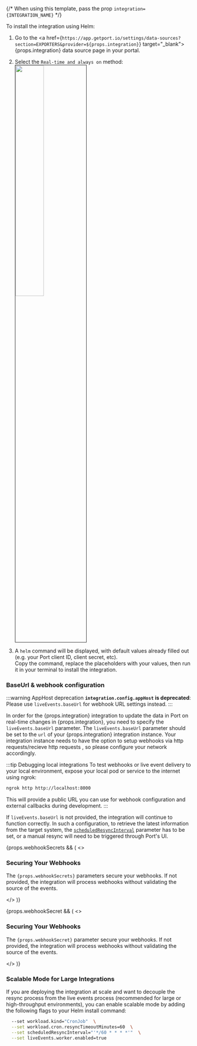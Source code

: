 {/* When using this template, pass the prop `integration={INTEGRATION_NAME}` */}

To install the integration using Helm:

1. Go to the <a href={`https://app.getport.io/settings/data-sources?section=EXPORTERS&provider=${props.integration}`} target="_blank">{props.integration} data source page</a> in your portal.

2. Select the `Real-time and always on` method:
    <img src="/img/sync-data-to-catalog/selfHostedMethod.png" width="40%" border='1px' />

3. A `helm` command will be displayed, with default values already filled out (e.g. your Port client ID, client secret, etc).  
Copy the command, replace the placeholders with your values, then run it in your terminal to install the integration.


<h3> BaseUrl & webhook configuration </h3>

:::warning AppHost deprecation
**`integration.config.appHost` is deprecated**: Please use `liveEvents.baseUrl` for webhook URL settings instead.
:::

In order for the {props.integration} integration to update the data in Port on real-time changes in {props.integration}, you need to specify the `liveEvents.baseUrl` parameter.
The `liveEvents.baseUrl` parameter should be set to the `url` of your {props.integration} integration instance. Your integration instance needs to have the option to setup webhooks via http requests/recieve http requests , so please configure your network accordingly.

:::tip Debugging local integrations
To test webhooks or live event delivery to your local environment, expose your local pod or service to the internet using ngrok:

```bash
ngrok http http://localhost:8000
```

This will provide a public URL you can use for webhook configuration and external callbacks during development.
:::

If `liveEvents.baseUrl` is not provided, the integration will continue to function correctly. In such a configuration, to retrieve the latest information from the target system, the [`scheduledResyncInterval`](https://ocean.getport.io/develop-an-integration/integration-configuration/#scheduledresyncinterval---run-scheduled-resync) parameter has to be set, or a manual resync will need to be triggered through Port's UI.

{props.webhookSecrets && (
  <>
    <h3>Securing Your Webhooks</h3>
    <p>
      The <code>{props.webhookSecrets}</code> parameters secure your webhooks. If not provided, the integration will process webhooks without validating the source of the events.
    </p>
  </>
)}

{props.webhookSecret && (
  <>
    <h3>Securing Your Webhooks</h3>
    <p>
      The <code>{props.webhookSecret}</code> parameter secure your webhooks. If not provided, the integration will process webhooks without validating the source of the events.
    </p>
  </>
)}

<h3> Scalable Mode for Large Integrations </h3>

If you are deploying the integration at scale and want to decouple the resync process from the live events process (recommended for large or high-throughput environments), you can enable scalable mode by adding the following flags to your Helm install command:

```bash
  --set workload.kind="CronJob"  \
  --set workload.cron.resyncTimeoutMinutes=60  \
  --set scheduledResyncInterval="'*/60 * * * *'"  \
  --set liveEvents.worker.enabled=true
```